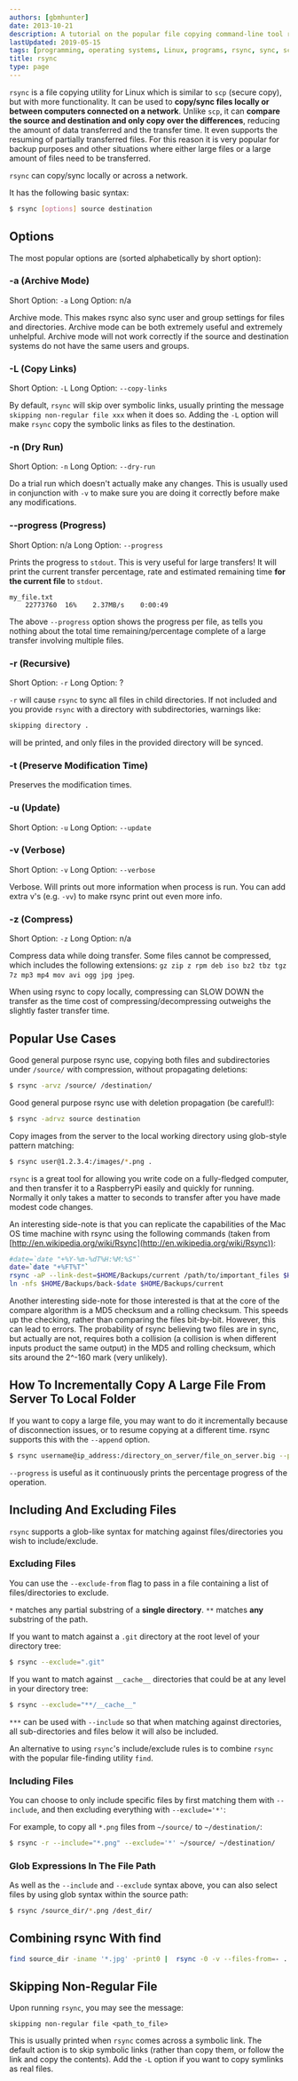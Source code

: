 ```yaml
---
authors: [gbmhunter]
date: 2013-10-21
description: A tutorial on the popular file copying command-line tool rsync, including option explanations, code examples, common use cases and more.
lastUpdated: 2019-05-15
tags: [programming, operating systems, Linux, programs, rsync, sync, scp, files, backup, tutorial]
title: rsync
type: page
---
```


`rsync` is a file copying utility for Linux which is similar to `scp` (secure copy), but with more functionality. It can be used to **copy/sync files locally or between computers connected on a network**. Unlike `scp`, it can **compare the source and destination and only copy over the differences**, reducing the amount of data transferred and the transfer time. It even supports the resuming of partially transferred files. For this reason it is very popular for backup purposes and other situations where either large files or a large amount of files need to be transferred.

`rsync` can copy/sync locally or across a network.

It has the following basic syntax:

```sh   
$ rsync [options] source destination
```

## Options

The most popular options are (sorted alphabetically by short option):

### -a (Archive Mode)

Short Option: `-a`
Long Option: n/a

Archive mode. This makes rsync also sync user and group settings for files and directories. Archive mode can be both extremely useful and extremely unhelpful. Archive mode will not work correctly if the source and destination systems do not have the same users and groups.

### -L (Copy Links)

Short Option: `-L`
Long Option: `--copy-links`

By default, `rsync` will skip over symbolic links, usually printing the message `skipping non-regular file xxx` when it does so. Adding the `-L` option will make `rsync` copy the symbolic links as files to the destination.

### -n (Dry Run)

Short Option: `-n`
Long Option: `--dry-run`

Do a trial run which doesn't actually make any changes. This is usually used in conjunction with `-v` to make sure you are doing it correctly before make any modifications.

### --progress (Progress)

Short Option: n/a
Long Option: `--progress`

Prints the progress to `stdout`. This is very useful for large transfers! It will print the current transfer percentage, rate and estimated remaining time **for the current file** to `stdout`.

```text
my_file.txt
    22773760  16%    2.37MB/s    0:00:49
```

The above `--progress` option shows the progress per file, as tells you nothing about the total time remaining/percentage complete of a large transfer involving multiple files.

### -r (Recursive)

Short Option: `-r`
Long Option: ?

`-r` will cause `rsync` to sync all files in child directories. If not included and you provide `rsync` with a directory with subdirectories, warnings like:

```sh
skipping directory .
```

will be printed, and only files in the provided directory will be synced.

### -t (Preserve Modification Time)

Preserves the modification times.

### -u (Update)

Short Option: `-u`
Long Option: `--update`

### -v (Verbose)

Short Option: `-v`
Long Option: `--verbose`

Verbose. Will prints out more information when process is run. You can add extra v's (e.g. `-vv`) to make rsync print out even more info.

### -z (Compress)

Short Option: `-z`
Long Option: n/a

Compress data while doing transfer. Some files cannot be compressed, which includes the following extensions: `gz zip z rpm deb iso bz2 tbz tgz 7z mp3 mp4 mov avi ogg jpg jpeg`. 

<Aside type="caution">
When using rsync to copy locally, compressing can SLOW DOWN the transfer as the time cost of compressing/decompressing outweighs the slightly faster transfer time.
</Aside>

## Popular Use Cases


Good general purpose rsync use, copying both files and subdirectories under `/source/` with compression, without propagating deletions:

```bash
$ rsync -arvz /source/ /destination/
```

Good general purpose rsync use with deletion propagation (be careful!):

```bash
$ rsync -adrvz source destination
```

Copy images from the server to the local working directory using glob-style pattern matching:

```bash
$ rsync user@1.2.3.4:/images/*.png .
```

`rsync` is a great tool for allowing you write code on a fully-fledged computer, and then transfer it to a RaspberryPi easily and quickly for running. Normally it only takes a matter to seconds to transfer after you have made modest code changes.

An interesting side-note is that you can replicate the capabilities of the Mac OS time machine with rsync using the following commands (taken from [http://en.wikipedia.org/wiki/Rsync](http://en.wikipedia.org/wiki/Rsync)):

```bash
#date=`date "+%Y-%m-%dT%H:%M:%S"`
date=`date "+%FT%T"`
rsync -aP --link-dest=$HOME/Backups/current /path/to/important_files $HOME/Backups/back-$date
ln -nfs $HOME/Backups/back-$date $HOME/Backups/current
```

Another interesting side-note for those interested is that at the core of the compare algorithm is a MD5 checksum and a rolling checksum. This speeds up the checking, rather than comparing the files bit-by-bit. However, this can lead to errors. The probability of rsync believing two files are in sync, but actually are not, requires both a collision (a collision is when different inputs product the same output) in the MD5 and rolling checksum, which sits around the 2^-160 mark (very unlikely).

## How To Incrementally Copy A Large File From Server To Local Folder

If you want to copy a large file, you may want to do it incrementally because of disconnection issues, or to resume copying at a different time. rsync supports this with the `--append` option.

```sh    
$ rsync username@ip_address:/directory_on_server/file_on_server.big --progress --append
```

`--progress` is useful as it continuously prints the percentage progress of the operation.

## Including And Excluding Files

`rsync` supports a glob-like syntax for matching against files/directories you wish to include/exclude.

### Excluding Files

You can use the `--exclude-from` flag to pass in a file containing a list of files/directories to exclude.

`*` matches any partial substring of a **single directory**. `**` matches **any** substring of the path.

If you want to match against a `.git` directory at the root level of your directory tree:

```sh
$ rsync --exclude=".git"
```

If you want to match against `__cache__` directories that could be at any level in your directory tree:

```sh
$ rsync --exclude="**/__cache__"
```

`***` can be used with `--include` so that when matching against directories, all sub-directories and files below it will also be included.

An alternative to using `rsync`'s include/exclude rules is to combine `rsync` with the popular file-finding utility `find`.

### Including Files

You can choose to only include specific files by first matching them with `--include`, and then excluding everything with `--exclude='*'`:

For example, to copy all `*.png` files from `~/source/` to `~/destination/`:

```sh
$ rsync -r --include="*.png" --exclude='*' ~/source/ ~/destination/
```

### Glob Expressions In The File Path

As well as the `--include` and `--exclude` syntax above, you can also select files by using glob syntax within the source path:

```bash
$ rsync /source_dir/*.png /dest_dir/
```

## Combining rsync With find

```sh
find source_dir -iname '*.jpg' -print0 |  rsync -0 -v --files-from=- . destination_dir/
```

## Skipping Non-Regular File

Upon running `rsync`, you may see the message:

```text
skipping non-regular file <path_to_file>
```

This is usually printed when `rsync` comes across a symbolic link. The default action is to skip symbolic links (rather than copy them, or follow the link and copy the contents). Add the `-L` option if you want to copy symlinks as real files.
